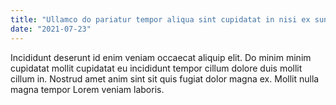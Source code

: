 ```yaml
---
title: "Ullamco do pariatur tempor aliqua sint cupidatat in nisi ex sunt."
date: "2021-07-23"
---
```


Incididunt deserunt id enim veniam occaecat aliquip elit. Do minim minim cupidatat mollit cupidatat eu incididunt tempor cillum dolore duis mollit cillum in. Nostrud amet anim sint sit quis fugiat dolor magna ex. Mollit nulla magna tempor Lorem veniam laboris.